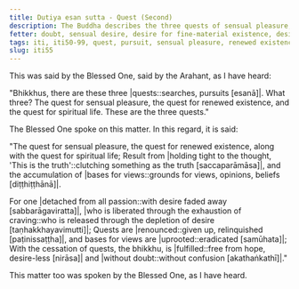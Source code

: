 ```yaml
---
title: Dutiya esan sutta - Quest (Second)
description: The Buddha describes the three quests of sensual pleasure, renewed existence, and spiritual life as the result of holding tight to the thought 'This is the truth' and the accumulation of bases for views.
fetter: doubt, sensual desire, desire for fine-material existence, desire for immaterial existence, ignorance
tags: iti, iti50-99, quest, pursuit, sensual pleasure, renewed existence, spiritual life, cessation, cease, desireless, fulfilled, without doubt, buddha
slug: iti55
---
```


This was said by the Blessed One, said by the Arahant, as I have heard:

"Bhikkhus, there are these three |quests::searches, pursuits [esanā]|. What three? The quest for sensual pleasure, the quest for renewed existence, and the quest for spiritual life. These are the three quests."

The Blessed One spoke on this matter. In this regard, it is said:

"The quest for sensual pleasure, the quest for renewed existence,
along with the quest for spiritual life; 
Result from |holding tight to the thought, 'This is the truth'::clutching something as the truth [saccaparāmāsa]|,
and the accumulation of |bases for views::grounds for views, opinions, beliefs [diṭṭhiṭṭhānā]|.

For one |detached from all passion::with desire faded away [sabbarāgaviratta]|,
|who is liberated through the exhaustion of craving::who is released through the depletion of desire [taṇhakkhayavimutti]|;
Quests are |renounced::given up, relinquished [paṭinissaṭṭha]|,
and bases for views are |uprooted::eradicated [samūhata]|;
With the cessation of quests, the bhikkhu,
is |fulfilled::free from hope, desire-less [nirāsa]| and |without doubt::without confusion [akathaṅkathī]|."

This matter too was spoken by the Blessed One, as I have heard.